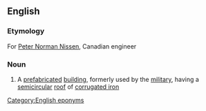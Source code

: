 ==English==

===Etymology===
For [[w:Peter Norman Nissen|Peter Norman Nissen]], Canadian engineer

===Noun===
{{wikipedia}}
{{en-noun|sg=[[Nissen]] [[hut]]}}

#{{British}} A [[prefabricated]] [[building]], formerly used by the [[military]], having a [[semicircular]] [[roof]] of [[corrugated iron]]

[[Category:English eponyms]]